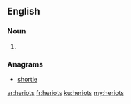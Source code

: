 ==English==

===Noun===
{{head|en|plural}}

# {{plural of|heriot|lang=en|nocat=1}}

===Anagrams===
* [[shortie#English|shortie]]

[[ar:heriots]]
[[fr:heriots]]
[[ku:heriots]]
[[my:heriots]]